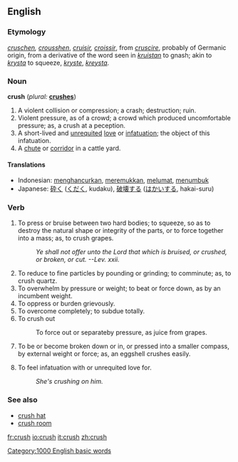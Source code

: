 ==English==

===Etymology===
{{OE.}} ''[[cruschen]], [[crousshen]]'', {{OF.}} ''[[cruisir]], [[croissir]]'', from {{LL.}} ''[[cruscire]]'', probably of Germanic origin, from a derivative of the word seen in {{Goth.}} ''[[kruistan]]'' to gnash; akin to {{Sw.}} ''[[krysta]]'' to squeeze, {{Dan.}} ''[[kryste]]'', {{Icel.}} ''[[kreysta]]''.

===Noun===
'''crush'''  (''plural:'' '''[[crushes]]''')

# A violent collision or compression; a crash; destruction; ruin.
# Violent pressure, as of a crowd; a crowd which produced uncomfortable pressure; as, a crush at a peception.
# A short-lived and [[unrequited]] [[love]] or [[infatuation]]; the object of this infatuation.
# A [[chute]] or [[corridor]] in a cattle yard.

====Translations====
*Indonesian: [[hancur|menghancurkan]], [[remuk|meremukkan]], [[lumat|melumat]], [[tumbuk|menumbuk]]
*Japanese: [[砕く]] ([[くだく]], kudaku), [[破壊]]する ([[はかい]]する, hakai-suru)

===Verb===
{{en-infl-reg-sibilant|crush||}}

# To press or bruise between two hard bodies; to squeeze, so as to destroy the natural shape or integrity of the parts, or to force together into a mass; as, to crush grapes.
#:''Ye shall not offer unto the Lord that which is bruised, or crushed, or broken, or cut. --Lev. xxii.''
# To reduce to fine particles by pounding or grinding; to comminute; as, to crush quartz.
# To overwhelm by pressure or weight; to beat or force down, as by an incumbent weight.
# To oppress or burden grievously.
# To overcome completely; to subdue totally.
# To crush out
#:To force out or separateby pressure, as juice from grapes.
# {{intransitive}} To be or become broken down or in, or pressed into a smaller compass, by external weight or force; as, an eggshell crushes easily.
# To feel infatuation with or unrequited love for.
#: ''She's crushing on him.''

===See also===
*[[crush hat]]
*[[crush room]]

{{webster}}
[[Category:1000 English basic words]]

[[fr:crush]]
[[io:crush]]
[[it:crush]]
[[zh:crush]]